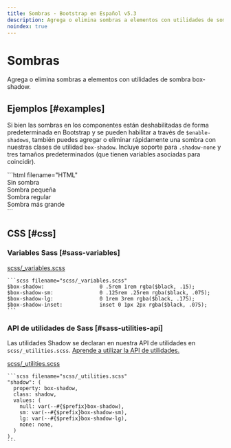 ```yaml
---
title: Sombras · Bootstrap en Español v5.3
description: Agrega o elimina sombras a elementos con utilidades de sombra box-shadow.
noindex: true
---
```


# Sombras

Agrega o elimina sombras a elementos con utilidades de sombra box-shadow.

<MainBanner />

Ejemplos [#examples]
---------------------

Si bien las sombras en los componentes están deshabilitadas de forma predeterminada en Bootstrap y se pueden habilitar a través de `$enable-shadows`, también puedes agregar o eliminar rápidamente una sombra con nuestras clases de utilidad `box-shadow`. Incluye soporte para `.shadow-none` y tres tamaños predeterminados (que tienen variables asociadas para coincidir).

<DemoIframe path="/demos/bootstrap/5.3/utilities/shadows/examples.html">
    ```html filename="HTML"
    <div class="shadow-none p-3 mb-5 bg-body-tertiary rounded">Sin sombra</div>
    <div class="shadow-sm p-3 mb-5 bg-body-tertiary rounded">Sombra pequeña</div>
    <div class="shadow p-3 mb-5 bg-body-tertiary rounded">Sombra regular</div>
    <div class="shadow-lg p-3 mb-5 bg-body-tertiary rounded">Sombra más grande</div>
    ```
</DemoIframe>

CSS [#css]
-----------

### Variables Sass [#sass-variables]

[scss/_variables.scss](https://github.com/twbs/bootstrap/blob/v5.3.2/scss/_variables.scss)

    ```scss filename="scss/_variables.scss"
    $box-shadow:                  0 .5rem 1rem rgba($black, .15);
    $box-shadow-sm:               0 .125rem .25rem rgba($black, .075);
    $box-shadow-lg:               0 1rem 3rem rgba($black, .175);
    $box-shadow-inset:            inset 0 1px 2px rgba($black, .075);
    ```

### API de utilidades de Sass [#sass-utilities-api]

Las utilidades Shadow se declaran en nuestra API de utilidades en `scss/_utilities.scss`. [Aprende a utilizar la API de utilidades.](/bootstrap/5.3/utilities/api/#using-the-api)

[scss/_utilities.scss](https://github.com/twbs/bootstrap/blob/v5.3.2/scss/_utilities.scss)

    ```scss filename="scss/_utilities.scss"
    "shadow": (
      property: box-shadow,
      class: shadow,
      values: (
        null: var(--#{$prefix}box-shadow),
        sm: var(--#{$prefix}box-shadow-sm),
        lg: var(--#{$prefix}box-shadow-lg),
        none: none,
      )
    ),
    ```

<ContentSuggestion />
